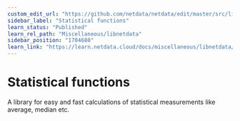 ```yaml
---
custom_edit_url: "https://github.com/netdata/netdata/edit/master/src/libnetdata/statistical/README.md"
sidebar_label: "Statistical functions"
learn_status: "Published"
learn_rel_path: "Miscellaneous/libnetdata"
sidebar_position: "1704680"
learn_link: "https://learn.netdata.cloud/docs/miscellaneous/libnetdata/statistical-functions"
---
```



# Statistical functions

A library for easy and fast calculations of statistical measurements like average, median etc.
